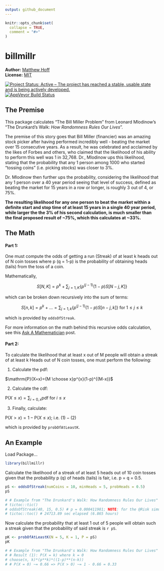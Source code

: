 ```yaml
---
output: github_document
---
```


<!-- README.md is generated from README.Rmd. Please edit that file -->

```r
knitr::opts_chunk$set(
  collapse = TRUE,
  comment = "#>"
)
```

# billmillr

**Author:** [Matthew Hoff](https://github.com/mghoff)
<br/>
**License:** [MIT](https://opensource.org/licenses/MIT)<br/>

[![Project Status: Active – The project has reached a stable, usable state and is being actively developed.](http://www.repostatus.org/badges/latest/active.svg)](https://www.repostatus.org/)
[![AppVeyor Build Status](https://ci.appveyor.com/api/projects/status/github/ropensci/epubr?branch=master&svg=true)](https://ci.appveyor.com/project/leonawicz/epubr)

## The Premise

This package calculates "The Bill Miller Problem" from Leonard Mlodinow's "The Drunkard's Walk: *How Randomness Rules Our Lives*".

The premise of this story goes that Bill Miller (financier) was an amazing stock picker after having performed incredibly well - beating the market over 15 consecutive years. As a result, he was celebrated and acclaimed by the likes of Forbes and others, who claimed that the likelihood of his ability to perform this well was 1 in 32,768. Dr., Mlodinow ups this likelihood, stating that the probability that any 1 person among 1000 who started "tossing coins" (i.e. picking stocks) was closer to 3%.

Dr. Mlodinow then further ups the probability, considering the likelihood that any 1 person over a 40 year period seeing that level of success, defined as beating the market for 15 years in a row or longer, is roughly 3 out of 4, or 75%.

**The resulting likelihood for any one person to beat the market within a definite start and stop time of at least 15 years in a single 40 year period, while larger the the 3% of his second calculation, is much smaller than the final proposed result of ~75%, which this calculates at ~33%.**

## The Math

#### Part 1:
One must compute the odds of getting a run (Streak) of at least k heads out of N coin tosses where p (q = 1-p)
is the probability of obtaining heads (tails) from the toss of a coin.

Mathematically, 

$$S[N, K] = p^k + \sum_{j=1, K} \{ p^{(j-1)} (1-p) S[N-j, K] \}$$

which can be broken down recursively into the sum of terms:

$$S[n, k] = p^k + ... = \sum_{j=1, k} \{ p^{(j-1)} (1-p) S[n-j, k] \} \text{ for } 1 \le j \le k$$

which is provided by `oddsOfStreak`.

For more information on the math behind this recursive odds calculation, see this
[Ask A Mathematician](https://www.askamathematician.com/2010/07/q-whats-the-chance-of-getting-a-run-of-k-successes-in-n-bernoulli-trials-why-use-approximations-when-the-exact-answer-is-known/) post.


#### Part 2:
To calculate the likelihood that at least x out of M people will obtain a streak of at least k Heads out of N coin tosses, one must perform the following:

1. Calculate the pdf: 

$\mathrm{P}(X=x)={M \choose x}p^{x}(1-p)^{(M-x)}$

2. Calculate the cdf: 

$\mathrm{P}(X \le x) = \sum_{i=0,x} \mathrm{pdf} \text{ for } {i \le x}$

3. Finally, calculate:

$\mathrm{P}(X > x) = 1 - \mathrm{P}(X \le x) \text{; i.e. } (1) - (2)$

which is provided by `probOfAtLeastK`.


## An Example

Load Package...

```r
library(billmillr)
```

Calculate the likelihood of a streak of at least 5 heads out of 10 coin tosses
given that the probability p (q) of heads (tails) is fair, i.e. p = q = 0.5.

```r
pS <- oddsOfStreak(numCoins = 10, minHeads = 5, probHeads = 0.5)
pS

# # Example from "The Drunkard's Walk: How Randomness Rules Our Lives"
# tictoc::tic()
# oddsOfStreak(40, 15, 0.5) # p = 0.000411981; NOTE: for the @Risk simulation, we got 0.0002 - i.e. this is within bounds.
# tictoc::toc() # 24713.89 sec elapsed (6.865 hours)
```

Now calculate the probability that at least 1 out of 5 people will obtain
such a streak given that the probability of said streak is `r pS`.

```r
pK <- probOfAtLeastK(N = 5, K = 1, P = pS)
pK

# # Example from "The Drunkard's Walk: How Randomness Rules Our Lives" continued...
# # Result (1): P(X = k) where k = 0
# choose(n, k)*(p**k)*((1-p)**(n-k))
# # P(X = 0) ~= 0.66 => P(X > 0) ~= 1 - 0.66 = 0.33
```


